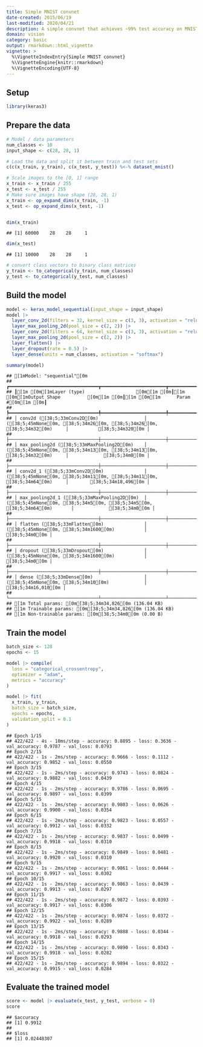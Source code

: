 ```yaml
---
title: Simple MNIST convnet
date-created: 2015/06/19
last-modified: 2020/04/21
description: A simple convnet that achieves ~99% test accuracy on MNIST.
domain: vision
category: basic
output: rmarkdown::html_vignette
vignette: >
  %\VignetteIndexEntry{Simple MNIST convnet}
  %\VignetteEngine{knitr::rmarkdown}
  %\VignetteEncoding{UTF-8}
---
```


## Setup


```r
library(keras3)
```

## Prepare the data


```r
# Model / data parameters
num_classes <- 10
input_shape <- c(28, 28, 1)

# Load the data and split it between train and test sets
c(c(x_train, y_train), c(x_test, y_test)) %<-% dataset_mnist()

# Scale images to the [0, 1] range
x_train <- x_train / 255
x_test <- x_test / 255
# Make sure images have shape (28, 28, 1)
x_train <- op_expand_dims(x_train, -1)
x_test <- op_expand_dims(x_test, -1)


dim(x_train)
```

```
## [1] 60000    28    28     1
```

```r
dim(x_test)
```

```
## [1] 10000    28    28     1
```

```r
# convert class vectors to binary class matrices
y_train <- to_categorical(y_train, num_classes)
y_test <- to_categorical(y_test, num_classes)
```

## Build the model


```r
model <- keras_model_sequential(input_shape = input_shape)
model |>
  layer_conv_2d(filters = 32, kernel_size = c(3, 3), activation = "relu") |>
  layer_max_pooling_2d(pool_size = c(2, 2)) |>
  layer_conv_2d(filters = 64, kernel_size = c(3, 3), activation = "relu") |>
  layer_max_pooling_2d(pool_size = c(2, 2)) |>
  layer_flatten() |>
  layer_dropout(rate = 0.5) |>
  layer_dense(units = num_classes, activation = "softmax")

summary(model)
```

```
## [1mModel: "sequential"[0m
## ┏━━━━━━━━━━━━━━━━━━━━━━━━━━━━━━━━━┳━━━━━━━━━━━━━━━━━━━━━━━━┳━━━━━━━━━━━━━━━┓
## ┃[1m [0m[1mLayer (type)                   [0m[1m [0m┃[1m [0m[1mOutput Shape          [0m[1m [0m┃[1m [0m[1m      Param #[0m[1m [0m┃
## ┡━━━━━━━━━━━━━━━━━━━━━━━━━━━━━━━━━╇━━━━━━━━━━━━━━━━━━━━━━━━╇━━━━━━━━━━━━━━━┩
## │ conv2d ([38;5;33mConv2D[0m)                 │ ([38;5;45mNone[0m, [38;5;34m26[0m, [38;5;34m26[0m, [38;5;34m32[0m)     │           [38;5;34m320[0m │
## ├─────────────────────────────────┼────────────────────────┼───────────────┤
## │ max_pooling2d ([38;5;33mMaxPooling2D[0m)    │ ([38;5;45mNone[0m, [38;5;34m13[0m, [38;5;34m13[0m, [38;5;34m32[0m)     │             [38;5;34m0[0m │
## ├─────────────────────────────────┼────────────────────────┼───────────────┤
## │ conv2d_1 ([38;5;33mConv2D[0m)               │ ([38;5;45mNone[0m, [38;5;34m11[0m, [38;5;34m11[0m, [38;5;34m64[0m)     │        [38;5;34m18,496[0m │
## ├─────────────────────────────────┼────────────────────────┼───────────────┤
## │ max_pooling2d_1 ([38;5;33mMaxPooling2D[0m)  │ ([38;5;45mNone[0m, [38;5;34m5[0m, [38;5;34m5[0m, [38;5;34m64[0m)       │             [38;5;34m0[0m │
## ├─────────────────────────────────┼────────────────────────┼───────────────┤
## │ flatten ([38;5;33mFlatten[0m)               │ ([38;5;45mNone[0m, [38;5;34m1600[0m)           │             [38;5;34m0[0m │
## ├─────────────────────────────────┼────────────────────────┼───────────────┤
## │ dropout ([38;5;33mDropout[0m)               │ ([38;5;45mNone[0m, [38;5;34m1600[0m)           │             [38;5;34m0[0m │
## ├─────────────────────────────────┼────────────────────────┼───────────────┤
## │ dense ([38;5;33mDense[0m)                   │ ([38;5;45mNone[0m, [38;5;34m10[0m)             │        [38;5;34m16,010[0m │
## └─────────────────────────────────┴────────────────────────┴───────────────┘
## [1m Total params: [0m[38;5;34m34,826[0m (136.04 KB)
## [1m Trainable params: [0m[38;5;34m34,826[0m (136.04 KB)
## [1m Non-trainable params: [0m[38;5;34m0[0m (0.00 B)
```

## Train the model


```r
batch_size <- 128
epochs <- 15

model |> compile(
  loss = "categorical_crossentropy",
  optimizer = "adam",
  metrics = "accuracy"
)

model |> fit(
  x_train, y_train,
  batch_size = batch_size,
  epochs = epochs,
  validation_split = 0.1
)
```

```
## Epoch 1/15
## 422/422 - 4s - 10ms/step - accuracy: 0.8895 - loss: 0.3636 - val_accuracy: 0.9787 - val_loss: 0.0793
## Epoch 2/15
## 422/422 - 1s - 2ms/step - accuracy: 0.9666 - loss: 0.1112 - val_accuracy: 0.9852 - val_loss: 0.0550
## Epoch 3/15
## 422/422 - 1s - 2ms/step - accuracy: 0.9743 - loss: 0.0824 - val_accuracy: 0.9882 - val_loss: 0.0439
## Epoch 4/15
## 422/422 - 1s - 2ms/step - accuracy: 0.9786 - loss: 0.0695 - val_accuracy: 0.9897 - val_loss: 0.0399
## Epoch 5/15
## 422/422 - 1s - 2ms/step - accuracy: 0.9803 - loss: 0.0626 - val_accuracy: 0.9900 - val_loss: 0.0354
## Epoch 6/15
## 422/422 - 1s - 2ms/step - accuracy: 0.9823 - loss: 0.0557 - val_accuracy: 0.9912 - val_loss: 0.0332
## Epoch 7/15
## 422/422 - 1s - 2ms/step - accuracy: 0.9837 - loss: 0.0499 - val_accuracy: 0.9918 - val_loss: 0.0310
## Epoch 8/15
## 422/422 - 1s - 2ms/step - accuracy: 0.9849 - loss: 0.0481 - val_accuracy: 0.9920 - val_loss: 0.0310
## Epoch 9/15
## 422/422 - 1s - 2ms/step - accuracy: 0.9861 - loss: 0.0444 - val_accuracy: 0.9917 - val_loss: 0.0302
## Epoch 10/15
## 422/422 - 1s - 2ms/step - accuracy: 0.9863 - loss: 0.0439 - val_accuracy: 0.9913 - val_loss: 0.0297
## Epoch 11/15
## 422/422 - 1s - 2ms/step - accuracy: 0.9872 - loss: 0.0393 - val_accuracy: 0.9917 - val_loss: 0.0306
## Epoch 12/15
## 422/422 - 1s - 2ms/step - accuracy: 0.9874 - loss: 0.0372 - val_accuracy: 0.9922 - val_loss: 0.0289
## Epoch 13/15
## 422/422 - 1s - 2ms/step - accuracy: 0.9888 - loss: 0.0344 - val_accuracy: 0.9918 - val_loss: 0.0293
## Epoch 14/15
## 422/422 - 1s - 2ms/step - accuracy: 0.9890 - loss: 0.0343 - val_accuracy: 0.9918 - val_loss: 0.0282
## Epoch 15/15
## 422/422 - 1s - 2ms/step - accuracy: 0.9894 - loss: 0.0322 - val_accuracy: 0.9915 - val_loss: 0.0284
```

## Evaluate the trained model


```r
score <- model |> evaluate(x_test, y_test, verbose = 0)
score
```

```
## $accuracy
## [1] 0.9912
##
## $loss
## [1] 0.02448307
```
